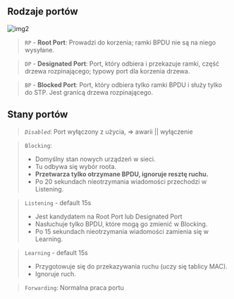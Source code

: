 ## Rodzaje portów

![img2](/lab4/img/img2.webp)

> `RP` - **Root Port**: Prowadzi do korzenia; ramki BPDU nie są na niego wysyłane.

> `DP` - **Designated Port**: Port, który odbiera i przekazuje ramki, część drzewa rozpinającego; typowy port dla korzenia drzewa.

> `BP` - **Blocked Port**: Port, który odbiera tylko ramki BPDU i służy tylko do STP. Jest granicą drzewa rozpinającego.

## Stany portów

> _`Disabled`_: Port wyłączony z użycia, => awarii || wyłączenie

> `Blocking`:
>
> - Domyślny stan nowych urządzeń w sieci.
> - Tu odbywa się wybór roota.
> - **Przetwarza tylko otrzymane BPDU, ignoruje resztę ruchu.**
> - Po 20 sekundach nieotrzymania wiadomości przechodzi w Listening.

> `Listening` - default 15s
>
> - Jest kandydatem na Root Port lub Designated Port
> - Nasłuchuje tylko BPDU, które mogą go zmienić w Blocking.
> - Po 15 sekundach nieotrzymania wiadomości zamienia się w Learning.

> `Learning` - default 15s
>
> - Przygotowuje się do przekazywania ruchu (uczy się tablicy MAC).
> - Ignoruje ruch.

> `Forwarding`: Normalna praca portu
